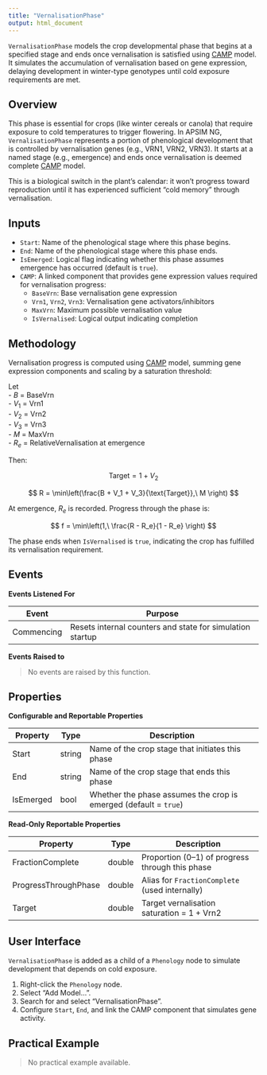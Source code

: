 ```yaml
---
title: "VernalisationPhase"
output: html_document
---
```


`VernalisationPhase` models the crop developmental phase that begins at a specified stage and ends once vernalisation is satisfied using [CAMP](/docs/Models/PMF/Phenology/CAMP.qmd) model. It simulates the accumulation of vernalisation based on gene expression, delaying development in winter-type genotypes until cold exposure requirements are met.

## Overview

This phase is essential for crops (like winter cereals or canola) that require exposure to cold temperatures to trigger flowering. In APSIM NG, `VernalisationPhase` represents a portion of phenological development that is controlled by vernalisation genes (e.g., VRN1, VRN2, VRN3). It starts at a named stage (e.g., emergence) and ends once vernalisation is deemed complete [CAMP](/docs/Models/PMF/Phenology/CAMP.qmd) model.

This is a biological switch in the plant’s calendar: it won’t progress toward reproduction until it has experienced sufficient "cold memory" through vernalisation.

## Inputs

- `Start`: Name of the phenological stage where this phase begins.
- `End`: Name of the phenological stage where this phase ends.
- `IsEmerged`: Logical flag indicating whether this phase assumes emergence has occurred (default is `true`).
- `CAMP`: A linked component that provides gene expression values required for vernalisation progress:
    - `BaseVrn`: Base vernalisation gene expression
    - `Vrn1`, `Vrn2`, `Vrn3`: Vernalisation gene activators/inhibitors
    - `MaxVrn`: Maximum possible vernalisation value
    - `IsVernalised`: Logical output indicating completion

## Methodology

Vernalisation progress is computed using [CAMP](/docs/Models/PMF/Phenology/CAMP.qmd) model, summing gene expression components and scaling by a saturation threshold:

Let  
- $B$ = BaseVrn  
- $V_1$ = Vrn1  
- $V_2$ = Vrn2  
- $V_3$ = Vrn3  
- $M$ = MaxVrn  
- $R_e$ = RelativeVernalisation at emergence

Then:

$$
\text{Target} = 1 + V_2
$$

$$
R = \min\left(\frac{B + V_1 + V_3}{\text{Target}},\ M \right)
$$

At emergence, $R_e$ is recorded. Progress through the phase is:

$$
f = \min\left(1,\ \frac{R - R_e}{1 - R_e} \right)
$$

The phase ends when `IsVernalised` is `true`, indicating the crop has fulfilled its vernalisation requirement.

## Events

**Events Listened For**

| Event       | Purpose                                                     |
|-------------|-------------------------------------------------------------|
| Commencing  | Resets internal counters and state for simulation startup   |

**Events Raised to**

> No events are raised by this function.

## Properties

**Configurable and Reportable Properties**

| Property     | Type    | Description                                                        |
|--------------|---------|--------------------------------------------------------------------|
| Start        | string  | Name of the crop stage that initiates this phase                  |
| End          | string  | Name of the crop stage that ends this phase                       |
| IsEmerged    | bool    | Whether the phase assumes the crop is emerged (default = `true`)  |

**Read-Only Reportable Properties**

| Property               | Type    | Description                                                             |
|------------------------|---------|-------------------------------------------------------------------------|
| FractionComplete       | double  | Proportion (0–1) of progress through this phase                        |
| ProgressThroughPhase   | double  | Alias for `FractionComplete` (used internally)                         |
| Target                 | double  | Target vernalisation saturation = $1 + \text{Vrn2}$                    |

## User Interface

`VernalisationPhase` is added as a child of a `Phenology` node to simulate development that depends on cold exposure.

1. Right-click the `Phenology` node.
2. Select "Add Model...".
3. Search for and select "VernalisationPhase".
4. Configure `Start`, `End`, and link the CAMP component that simulates gene activity.

## Practical Example

> No practical example available.